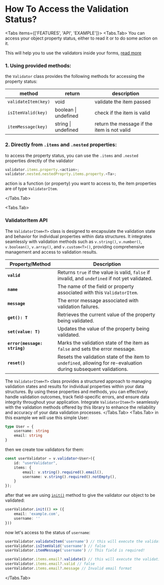 
# How To Access the Validation Status?

<Tabs items={['FEATURES', 'API', 'EXAMPLE']}>
<Tabs.Tab>
You can access your object property status, either to read it or to do some action on it.

<Callout type='info'>This will help you to use the validators inside your forms, [read more](/ts-validation/how-to-use-with-forms)</Callout>

### 1. Using provided methods:

the `Validator` class provides the following methods for accessing the property status:

| method              | return               | description                                 |
|---------------------|----------------------|---------------------------------------------|
| `validateItem(key)` | void                 | validate the item passed                    |
| `isItemValid(key)`  | boolean \| undefined | check if the item is valid                  |
| `itemMessage(key)`  | string \| undefined  | return the message if the item is not valid |

### 2. Directly from `.items` and `.nested` properties:

to access the property status, you can use the `.items` and `.nested` properties directly of the validator

```typescript
validator.items.property.<action>;
validator.nested.nestedProprty.items.property.<Ta>;
```

action is a function (or property) you want to access to, the item properties are of type `ValidatorItem`.

</Tabs.Tab>

<Tabs.Tab>
### ValidatorItem API
The `ValidatorItem<T>` class is designed to encapsulate the validation state and behavior for individual properties within data structures. It integrates seamlessly with validation methods such as `v.string()`, `v.number()`, `v.boolean()`, `v.array()`, and `v.custom<T>()`, providing comprehensive management and access to validation results.

| Property/Method              | Description                                                                                                       |
|------------------------------|-------------------------------------------------------------------------------------------------------------------|
| **`valid`**                  | Returns `true` if the value is valid, `false` if invalid, and `undefined` if not yet validated.                   |
| **`name`**                   | The name of the field or property associated with this `ValidatorItem`.                                           |
| **`message`**                | The error message associated with validation failures.                                                            |
| **`get(): T`**               | Retrieves the current value of the property being validated.                                                      |
| **`set(value: T)`**          | Updates the value of the property being validated.                                                                |
| **`error(message: string)`** | Marks the validation state of the item as `false` and sets the error message.                                     |
| **`reset()`**                | Resets the validation state of the item to `undefined`, allowing for re-evaluation during subsequent validations. |

The `ValidatorItem<T>` class provides a structured approach to managing validation states and results for individual properties within your data structures. By using these properties and methods, you can effectively handle validation outcomes, track field-specific errors, and ensure data integrity throughout your application. Integrate `ValidatorItem<T>` seamlessly with the validation methods offered by this library to enhance the reliability and accuracy of your data validation processes.
</Tabs.Tab>
<Tabs.Tab>
in this example we will use this simple User:
```ts
type User = {
    username: string
    email: string
}
```

then we create tow validators for them:
```ts {4-5}
const userValidator = v.validator<User>({
    id: "userValidator",
    items: {
        email: v.string().required().email(),
        username: v.string().required().notEmpty(),
    }
});
```

after that we are using <a href="/ts-validation/real-time-validation#init-method" target='_blank'>`init()`</a> method to give the validator our object to be validated:
```ts {2-3}
userValidator.init(() => ({
    email: 'example.com',
    username: ''
}))
```

now let's access to the status of `username`:
```ts {3}
userValidator.validateItem('username') // this will execute the validation for 'username' item
userValidator.isItemValid('username') // false
userValidator.itemMessage('username') // This field is required!

userValidator.items.email?.validate() // this will execute the validation for 'username' item
userValidator.items.email?.valid // false
userValidator.items.email?.message // Invalid email format
```
</Tabs.Tab>

</Tabs>
